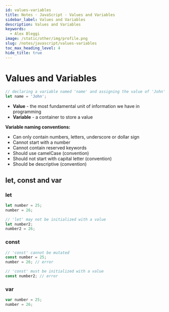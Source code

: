```yaml
---
id: values-variables
title: Notes · JavaScript · Values and Variables
sidebar_label: Values and Variables
description: Values and Variables
keywords:
  - Alex Bleggi
image: /static/other/img/profile.png
slug: /notes/javascript/values-variables
toc_max_heading_level: 4
hide_title: true
---
```



# Values and Variables

```js title="script.js"
// declaring a variable named 'name' and assigning the value of 'John'  to it
let name = 'John';
```

- **Value** - the most fundamental unit of information we have in programming
- **Variable** - a container to store a value

**Variable naming conventions:**
- Can only contain numbers, letters, underscore or dollar sign
- Cannot start with a number
- Cannot contain reserved keywords
- Should use camelCase (convention)
- Should not start with capital letter (convention)
- Should be descriptive (convention)

## let, const and var

### let

```js title="script.js"
let number = 25;
number = 26;

// 'let' may not be initialized with a value
let number2;
number2 = 26;
```

### const

```js title="script.js"
// 'const' cannot be mutated
const number = 25;
number = 26; // error

// 'const' must be initialized with a value
const number2; // error
```

### var

```js title="script.js"
var number = 25;
number = 26;
```
